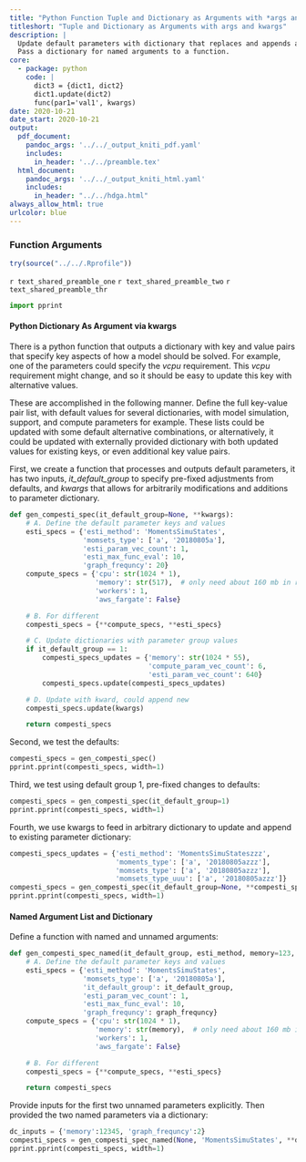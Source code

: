 ```yaml
---
title: "Python Function Tuple and Dictionary as Arguments with *args and **kwargs"
titleshort: "Tuple and Dictionary as Arguments with args and kwargs"
description: |
  Update default parameters with dictionary that replaces and appends additional key-value paris using kwargs.
  Pass a dictionary for named arguments to a function.
core:
  - package: python
    code: |
      dict3 = {dict1, dict2}
      dict1.update(dict2)
      func(par1='val1', kwargs)
date: 2020-10-21
date_start: 2020-10-21
output:
  pdf_document:
    pandoc_args: '../../_output_kniti_pdf.yaml'
    includes:
      in_header: '../../preamble.tex'
  html_document:
    pandoc_args: '../../_output_kniti_html.yaml'
    includes:
      in_header: "../../hdga.html"
always_allow_html: true
urlcolor: blue
---
```


### Function Arguments

```r
try(source("../../.Rprofile"))
```

`r text_shared_preamble_one`
`r text_shared_preamble_two`
`r text_shared_preamble_thr`

```python
import pprint
```

#### Python Dictionary As Argument via kwargs

There is a python function that outputs a dictionary with key and value pairs that specify key aspects of how a model should be solved. For example, one of the parameters could specify the *vcpu* requirement. This *vcpu* requirement might change, and so it should be easy to update this key with alternative values.

These are accomplished in the following manner. Define the full key-value pair list, with default values for several dictionaries, with model simulation, support, and compute parameters for example. These lists could be updated with some default alternative combinations, or alternatively, it could be updated with externally provided dictionary with both updated values for existing keys, or even additional key value pairs.

First, we create a function that processes and outputs default parameters, it has two inputs, *it_default_group* to specify pre-fixed adjustments from defaults, and *kwargs* that allows for arbitrarily modifications and additions to parameter dictionary.

```python
def gen_compesti_spec(it_default_group=None, **kwargs):
    # A. Define the default parameter keys and values
    esti_specs = {'esti_method': 'MomentsSimuStates',
                  'momsets_type': ['a', '20180805a'],
                  'esti_param_vec_count': 1,
                  'esti_max_func_eval': 10,
                  'graph_frequncy': 20}
    compute_specs = {'cpu': str(1024 * 1),
                     'memory': str(517),  # only need about 160 mb in reality
                     'workers': 1,
                     'aws_fargate': False}

    # B. For different
    compesti_specs = {**compute_specs, **esti_specs}

    # C. Update dictionaries with parameter group values
    if it_default_group == 1:
        compesti_specs_updates = {'memory': str(1024 * 55),
                                  'compute_param_vec_count': 6,
                                  'esti_param_vec_count': 640}
        compesti_specs.update(compesti_specs_updates)

    # D. Update with kward, could append new
    compesti_specs.update(kwargs)

    return compesti_specs
```

Second, we test the defaults:

```python
compesti_specs = gen_compesti_spec()
pprint.pprint(compesti_specs, width=1)
```

Third, we test using default group 1, pre-fixed changes to defaults:

```python
compesti_specs = gen_compesti_spec(it_default_group=1)
pprint.pprint(compesti_specs, width=1)
```

Fourth, we use kwargs to feed in arbitrary dictionary to update and append to existing parameter dictionary:

```python
compesti_specs_updates = {'esti_method': 'MomentsSimuStateszzz',
                          'moments_type': ['a', '20180805azzz'],
                          'momsets_type': ['a', '20180805azzz'],
                          'momsets_type_uuu': ['a', '20180805azzz']}
compesti_specs = gen_compesti_spec(it_default_group=None, **compesti_specs_updates)
pprint.pprint(compesti_specs, width=1)
```

#### Named Argument List and Dictionary 

Define a function with named and unnamed arguments:

```python
def gen_compesti_spec_named(it_default_group, esti_method, memory=123, graph_frequncy=10):
    # A. Define the default parameter keys and values
    esti_specs = {'esti_method': 'MomentsSimuStates',
                  'momsets_type': ['a', '20180805a'],
                  'it_default_group': it_default_group,
                  'esti_param_vec_count': 1,
                  'esti_max_func_eval': 10,
                  'graph_frequncy': graph_frequncy}
    compute_specs = {'cpu': str(1024 * 1),
                     'memory': str(memory),  # only need about 160 mb in reality
                     'workers': 1,
                     'aws_fargate': False}

    # B. For different
    compesti_specs = {**compute_specs, **esti_specs}

    return compesti_specs
```

Provide inputs for the first two unnamed parameters explicitly. Then provided the two named parameters via a dictionary:

```python
dc_inputs = {'memory':12345, 'graph_frequncy':2}
compesti_specs = gen_compesti_spec_named(None, 'MomentsSimuStates', **dc_inputs)
pprint.pprint(compesti_specs, width=1)
```

